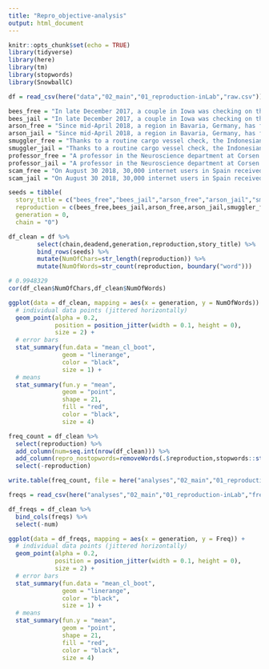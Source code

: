 ```yaml
---
title: "Repro_objective-analysis"
output: html_document
---
```


```r
knitr::opts_chunk$set(echo = TRUE)
library(tidyverse)
library(here)
library(tm)
library(stopwords)
library(SnowballC)

```


```r
df = read_csv(here("data","02_main","01_reproduction-inLab","raw.csv"))

bees_free = "In late December 2017, a couple in Iowa was checking on their 50 beehives when they discovered a tragic scene. The hives had been overturned and hacked apart, and the equipment had been thrown out of the shed and smashed. This destruction caused the death of about half a million bees and approximately $60,000 in property damage. Nearly three weeks later, police arrested two boys (12 and 13 years old) who, allegedly, were responsible for the damage. The charges against them include criminal mischief, burglary, and offenses to an agricultural animal facility. Since they are still minors, they will be charged in juvenile court where they face up to 10 years in prison and fines of up to $10,000 if convicted. Police officials explained that the investigation is still in progress, and the evidence so far doesn't warrant rushed conclusions about the guilt of the suspects."
bees_jail = "In late December 2017, a couple in Iowa was checking on their 50 beehives when they discovered a tragic scene. The hives had been overturned and hacked apart, and the equipment had been thrown out of the shed and smashed. This destruction caused the death of about half a million bees and approximately $60,000 in property damage. Nearly three weeks later, police arrested two boys (12 and 13 years old) who, allegedly, were responsible for the damage. The charges against them include criminal mischief, burglary, and offenses to an agricultural animal facility. Since they are still minors, they will be charged in juvenile court where they face up to 10 years in prison and fines of up to $10,000 if convicted. Police officials explained that the investigation is still in progress, but the evidence so far overwhelmingly speaks to the guilt of the suspects."
arson_free = "Since mid-April 2018, a region in Bavaria, Germany, has faced a series of fires set by one or more vandals that ignited trash cans, a car, and even an entire town house. At its peak, 8 different fires were started in a single night. Fortunately, nobody was hurt, but the material damages are estimated at around $450,000. The police could not make significant advances in finding the perpetrator until they publicly offered a reward of $6000 for each helpful tip. A crumpled-up black shirt found at one of the crime scenes and bearing a unique design may have been the critical clue. About a week ago, the police arrested a 37 year old suspect on charges of second-degree arson. If found guilty, he will face up to 10 years in prison. According to recent reports though, experts don't believe that the existing evidence clearly points to him."
arson_jail = "Since mid-April 2018, a region in Bavaria, Germany, has faced a series of fires set by one or more vandals that ignited trash cans, a car, and even an entire town house. At its peak, 8 different fires were started in a single night. Fortunately, nobody was hurt, but the material damages are estimated at around $450,000. The police could not make significant advances in finding the perpetrator until they publicly offered a reward of $6000 for each helpful tip. A crumpled-up black shirt found at one of the crime scenes and bearing a unique design may have been the critical clue. About a week ago, the police arrested a 37 year old suspect on charges of second-degree arson. According to recent reports, experts believe that the existing evidence leaves no doubt about his guilt."
smuggler_free = "Thanks to a routine cargo vessel check, the Indonesian police were able to prevent a smuggling attempt. They found about 150 exotic birds stuffed into plastic drain pipes that were sealed at each end by a wire. The animals were meant to be transported to the US, where they were to be sold as pets. Officials assume that the operation was planned and executed by a wildlife trafficking ring. This delivery would have been worth approximately $250,000. Nearly one week after discovering the illegally captured birds, the police arrested four men who purportedly attempted to commit the smuggling. The suspects face up to five years in prison and a fine of up to $8000 if found guilty. The case rests on an anonymous tip, which provides a very weak case for the suspects' guilt. Moreover, all four suspects appear to have plausible alibis. Thus, it seems very unlikely that they were involved."
smuggler_jail = "Thanks to a routine cargo vessel check, the Indonesian police were able to prevent a smuggling attempt. They found about 150 exotic birds stuffed into plastic drain pipes that were sealed at each end by a wire. The animals were meant to be transported to the US, where they were to be sold as pets. Officials assume that the operation was planned and executed by a wildlife trafficking ring. This delivery would have been worth approximately $250,000. Nearly one week after discovering the illegally captured birds, the police arrested four men who purportedly attempted to commit the smuggling. The suspects face up to five years in prison and a fine of up to $8000 if found guilty. The case rests on several eyewitness reports, which provide a very strong case for the suspects' guilt. Moreover, the suspects' testimonies have been found to contain inconsistencies. Thus, it seems very likely that they were involved."
professor_free = "A professor in the Neuroscience department at Corsen University has been accused of sexual harassment. 11 women, all of them former graduate students in the department, have come forward with stories about Prof. Jim Smith. The list of allegations against Smith includes frequently commenting on women's appearance, forcing students to have meetings with him in his private home, and hosting several hot-tub parties that included nudity, which students were present at. Witnesses also claim that it was well-known that Smith engaged in a series of quid pro quo sexual relationships with his female graduate students. An independent investigation by an external law firm was commissioned. If found guilty of sexual harassment, Smith may be suspended for an indefinite amount of time or even fired, a rarity for tenured professors. The report by the official investigation is based on testimony about his character by over 100 of his current and former students, and indicates that the facts are much less clear than the original allegations suggest."
professor_jail = "A professor in the Neuroscience department at Corsen University has been accused of sexual harassment. 11 women, all of them former graduate students in the department, have come forward with stories about Prof. Jim Smith. The list of allegations against Smith includes frequently commenting on women's appearance, forcing students to have meetings with him in his private home, and hosting several hot-tub parties that included nudity, which students were present at. Witnesses also claim that it was well-known that Smith engaged in a series of quid pro quo sexual relationships with his female graduate students. An independent investigation by an external law firm was commissioned. If found guilty of sexual harassment, Smith may be suspended for an indefinite amount of time or even fired, a rarity for tenured professors. The report by the official investigation is based on testimony about his character by over 100 of his current and former students, and indicates that Smith clearly showed a pattern of predatory behavior."
scam_free = "On August 30 2018, 30,000 internet users in Spain received an email with the subject line 'Immediate response required - copyright infringement'. In these emails, the recipients were accused of illegally distributing pornographic content and were instructed to pay $11,500 by the end of September to avoid a lawsuit. Searching for the email address online leads to an official law firm website located in Barcelona. Shortly after the emails were sent out, the law firm disowned them, calling them a hoax. So far, police officials estimate that approximately 5% of the recipients have paid the money. This sums to more than $17 million that have been paid to the scammers. Now, nearly 4 weeks later, the police have tracked down the internet cafe from which the emails were sent. After observing the cafe's camera footage, the police arrested a man and a woman (both 52) who were allegedly responsible for the scam. If found guilty, they face up to 9 years in prison. However, news outlets recently acquired access to the camera footage and found that the video material is of very poor quality and therefore potentially unreliable."
scam_jail = "On August 30 2018, 30,000 internet users in Spain received an email with the subject line 'Immediate response required - copyright infringement'. In these emails, the recipients were accused of illegally distributing pornographic content and were instructed to pay $11,500 by the end of September to avoid a lawsuit. Searching for the email address online leads to an official law firm website located in Barcelona. Shortly after the emails were sent out, the law firm disowned them, calling them a hoax. So far, police officials estimate that approximately 5% of the recipients have paid the money. This sums to more than $17 million that have been paid to the scammers. Now, nearly 4 weeks later, the police have tracked down the internet cafe from which the emails were sent. After observing the cafe's camera footage, the police arrested a man and a woman (both 52) who were allegedly responsible for the scam. If found guilty, they face up to 9 years in prison. Moreover, news outlets recently acquired access to the camera footage and found that the video material is of very high quality and therefore undoubtedly reliable."

seeds = tibble(
  story_title = c("bees_free","bees_jail","arson_free","arson_jail","smuggler_free","smuggler_jail","professor_free","professor_jail","scam_free","scam_jail"), 
  reproduction = c(bees_free,bees_jail,arson_free,arson_jail,smuggler_free,smuggler_jail,professor_free,professor_jail,scam_free,scam_jail),
  generation = 0,
  chain = "0")
```

```r
df_clean = df %>%
        select(chain,deadend,generation,reproduction,story_title) %>% 
        bind_rows(seeds) %>% 
        mutate(NumOfChars=str_length(reproduction)) %>% 
        mutate(NumOfWords=str_count(reproduction, boundary("word")))

# 0.9948329
cor(df_clean$NumOfChars,df_clean$NumOfWords)
```

```r
ggplot(data = df_clean, mapping = aes(x = generation, y = NumOfWords)) +
  # individual data points (jittered horizontally)
  geom_point(alpha = 0.2,
             position = position_jitter(width = 0.1, height = 0),
             size = 2) + 
  # error bars 
  stat_summary(fun.data = "mean_cl_boot",
               geom = "linerange",
               color = "black",
               size = 1) + 
  # means
  stat_summary(fun.y = "mean",
               geom = "point",
               shape = 21,
               fill = "red",
               color = "black",
               size = 4) 
```


```r
freq_count = df_clean %>% 
  select(reproduction) %>% 
  add_column(num=seq.int(nrow(df_clean))) %>%
  add_column(repro_nostopwords=removeWords(.$reproduction,stopwords::stopwords("en", source = "snowball"))) %>% 
  select(-reproduction)

write.table(freq_count, file = here("analyses","02_main","01_reproduction-inLab","word_freq_raw.csv"), sep=";", row.names = FALSE, qmethod = "double")
```

```r
freqs = read_csv(here("analyses","02_main","01_reproduction-inLab","freqs_raw.csv"))

df_freqs = df_clean %>% 
  bind_cols(freqs) %>% 
  select(-num)

ggplot(data = df_freqs, mapping = aes(x = generation, y = Freq)) +
  # individual data points (jittered horizontally)
  geom_point(alpha = 0.2,
             position = position_jitter(width = 0.1, height = 0),
             size = 2) + 
  # error bars 
  stat_summary(fun.data = "mean_cl_boot",
               geom = "linerange",
               color = "black",
               size = 1) + 
  # means
  stat_summary(fun.y = "mean",
               geom = "point",
               shape = 21,
               fill = "red",
               color = "black",
               size = 4) 
```


